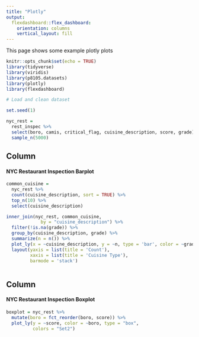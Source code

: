 ```yaml
---
title: "Plotly"
output: 
  flexdashboard::flex_dashboard:
    orientation: columns
    vertical_layout: fill
---
```


This page shows some example plotly plots

```r
knitr::opts_chunk$set(echo = TRUE)
library(tidyverse)
library(viridis)
library(p8105.datasets)
library(plotly)
library(flexdashboard)
```

```r
# Load and clean dataset

set.seed(1)

nyc_rest = 
  rest_inspec %>% 
  select(boro, camis, critical_flag, cuisine_description, score, grade) %>%
  sample_n(5000)
```

Column {data-width=650}
-----------------------------------------------------------------------

#### NYC Restaurant Inspection Barplot

```r
common_cuisine =
  nyc_rest %>% 
  count(cuisine_description, sort = TRUE) %>% 
  top_n(10) %>% 
  select(cuisine_description)

inner_join(nyc_rest, common_cuisine,
             by = "cuisine_description") %>% 
  filter(!is.na(grade)) %>% 
  group_by(cuisine_description, grade) %>% 
  summarize(n = n()) %>% 
  plot_ly(x = ~cuisine_description, y = ~n, type = 'bar', color = ~grade) %>% 
  layout(yaxis = list(title = 'Count'), 
         xaxis = list(title = 'Cuisine Type'), 
         barmode = 'stack')



```

Column {data-width=350}
-----------------------------------------------------------------------

#### NYC Restaurant Inspection Boxplot

```r

boxplot = nyc_rest %>% 
  mutate(boro = fct_reorder(boro, score)) %>% 
  plot_ly(y = ~score, color = ~boro, type = "box",
          colors = "Set2")
```

